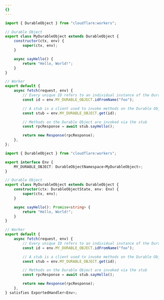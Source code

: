 ```yaml
---
{}
---
```



<Tabs> <TabItem label="JavaScript" icon="seti:javascript">

```js
import { DurableObject } from "cloudflare:workers";

// Durable Object
export class MyDurableObject extends DurableObject {
	constructor(ctx, env) {
		super(ctx, env);
	}

	async sayHello() {
		return "Hello, World!";
	}
}

// Worker
export default {
	async fetch(request, env) {
		// Every unique ID refers to an individual instance of the Durable Object class
		const id = env.MY_DURABLE_OBJECT.idFromName("foo");

		// A stub is a client used to invoke methods on the Durable Object instance
		const stub = env.MY_DURABLE_OBJECT.get(id);

		// Methods on the Durable Object are invoked via the stub
		const rpcResponse = await stub.sayHello();

		return new Response(rpcResponse);
	},
};
```

</TabItem> <TabItem label="TypeScript" icon="seti:typescript">

```ts
import { DurableObject } from "cloudflare:workers";

export interface Env {
	MY_DURABLE_OBJECT: DurableObjectNamespace<MyDurableObject>;
}

// Durable Object
export class MyDurableObject extends DurableObject {
	constructor(ctx: DurableObjectState, env: Env) {
		super(ctx, env);
	}

	async sayHello(): Promise<string> {
		return "Hello, World!";
	}
}

// Worker
export default {
	async fetch(request, env) {
		// Every unique ID refers to an individual instance of the Durable Object class
		const id = env.MY_DURABLE_OBJECT.idFromName("foo");

		// A stub is a client used to invoke methods on the Durable Object instance
		const stub = env.MY_DURABLE_OBJECT.get(id);

		// Methods on the Durable Object are invoked via the stub
		const rpcResponse = await stub.sayHello();

		return new Response(rpcResponse);
	},
} satisfies ExportedHandler<Env>;
```

</TabItem> </Tabs>
